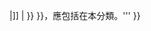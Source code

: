 {{cmbox
| type  = notice
| text  = 
本分類反映[[ICD-10|國際疾病與相關健康問題統計分類第十版]].<br />'''一般情形，[[ICD-10]]中所列的疾病{{#if:{{{1|}}}| 代碼 {{#if:{{{2|}}}|
  [[{{#switch:{{{2|}}}|
    | I = ICD-10 第一章：某些传染病和寄生虫病
    | II = ICD-10 第二章：肿瘤
    | III = ICD-10 第三章：血液及造血器官疾病和某些涉及免疫机制的疾患
    | IV = ICD-10 第四章：内分泌、营养和代谢疾病
    | V = ICD-10 第五章：精神和行为障碍
    | VI = ICD-10 第六章：神经系统疾病
    | VII = ICD-10 第七章：眼和附器疾病
    | VIII = ICD-10 第八章：耳和乳突疾病
    | IX = ICD-10 第九章：循环系统疾病
    | X = ICD-10 第十章：呼吸系统疾病
    | XI = ICD-10 第十一章：消化系统疾病
    | XII = ICD-10 第十二章：皮肤和皮下组织疾病
    | XIII = ICD-10 第十三章：肌肉骨骼系统和结缔组织疾病
    | XIV = ICD-10 第十四章：泌尿生殖系统疾病
    | XV = ICD-10 第十五章：妊娠、分娩和产褥期
    | XVI = ICD-10 第十六章：起源于围产期的某些情况
    | XVII = ICD-10 第十七章：先天畸形、变形和染色体异常
    | XVIII = ICD-10 第十八章：症状、体征和临床与实验室异常所见
    | XIX = ICD-10 第十九章：损伤、中毒和外因的某些其他后果
    | XX = ICD-10 第二十章：疾病和死亡的外因
    | XXI = ICD-10 第二十一章：影响健康状态和与保健机构接触的因素
    | XXII = ICD-10 第二十二章：特殊目的代码
  }}|{{{1|}}}]]
|{{{1|}}}
}} }}，應包括在本分類。'''
}}<noinclude>
{{documentation}}

</noinclude>